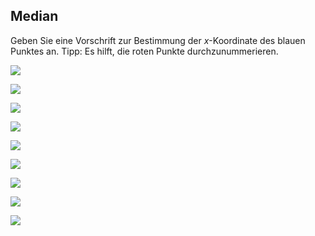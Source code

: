 ## Median

Geben Sie eine Vorschrift zur Bestimmung der $x$-Koordinate des blauen Punktes an. Tipp: Es hilft, die roten Punkte durchzunummerieren.

::: {layout-ncol=3}

![](00-bilder/median-funktion-1.svg){}

![](00-bilder/median-funktion-2.svg){}

![](00-bilder/median-funktion-3.svg){}

![](00-bilder/median-funktion-4.svg){}

![](00-bilder/median-funktion-5.svg){}

![](00-bilder/median-funktion-6.svg){}

![](00-bilder/median-funktion-7.svg){}

![](00-bilder/median-funktion-8.svg){}

![](00-bilder/median-funktion-9.svg){}

:::